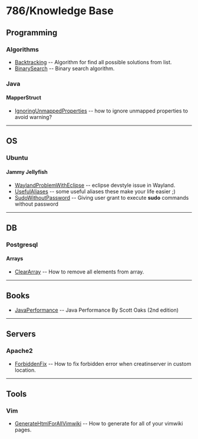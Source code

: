 = 786/Knowledge Base =

== Programming ==
=== Algorithms ===
* [[Backtracking]] -- Algorithm for find all possible solutions from list.
* [[BinarySearch]] -- Binary search algorithm.
=== Java ===
==== MapperStruct ====
* [[IgnoringUnmappedProperties]] -- how to ignore unmapped properties to avoid warning?
<hr/>
== OS ==
=== Ubuntu ===
==== Jammy Jellyfish ====
* [[WaylandProblemWithEclipse]] -- eclipse devstyle issue in Wayland.
* [[UsefulAliases]] -- some useful aliases these make your life easier ;)
* [[SudoWithoutPassword]] -- Giving user grant to execute <b>sudo</b> commands without password 
<hr/>
==DB==
===Postgresql===
====Arrays====
* [[ClearArray]] -- How to remove all elements from array.
<hr/>
== Books ==
* [[JavaPerformance]] -- Java Performance By Scott Oaks (2nd edition)
<hr/>
== Servers ==
=== Apache2 ===
* [[ForbiddenFix]] -- How to fix forbidden error when creatinserver in custom location.
<hr/>
== Tools ==
===Vim===
* [[GenerateHtmlForAllVimwiki]] -- How to generate for all of your vimwiki pages.



